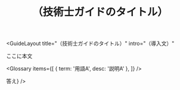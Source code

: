 ﻿---
title: "（技術士ガイドのタイトル）"
description: "（概要）"
tags: ["技術士"]
exam: "engineer"
status: published
---


<GuideLayout
  title="（技術士ガイドのタイトル）"
  intro="（導入文）"
>
  <section style={{ marginBottom: 24 }}>
    <p>ここに本文</p>
  </section>

  <Glossary items={[
    { term: '用語A', desc: '説明A' },
  ]} />

  <section style={{ maxWidth: 760, margin:'0 auto', display:'grid', gap:12 }}>
    <QA q="質問？" a={<div>答え</div>} />
  </section>
</GuideLayout>
